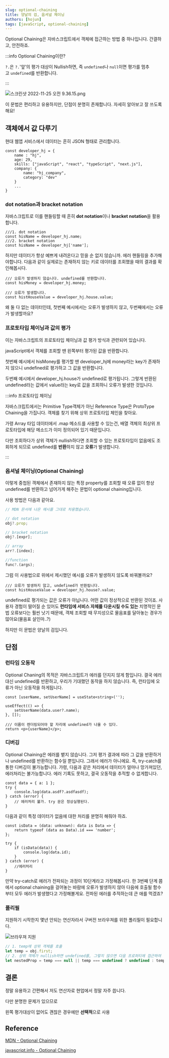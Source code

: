 ```yaml
---
slug: optional-chaining
title: 양날의 검, 옵셔널 체이닝
authors: [hojun]
tags: [javaScript, optional-chaining]
---
```


Optional Chaining은 자바스크립트에서 객체에 접근하는 방법 중 하나입니다. 간결하고, 안전하죠.

:::info Optional Chaining이란?

`?.`은 `?.`'앞’의 평가 대상이 Nullish하면, 즉 `undefined`나 `null`이면 평가를 멈추고 `undefined`를 반환합니다.

:::

![스크린샷 2022-11-25 오전 9.36.15.png](https://lnwblzacktgzeiihvxtu.supabase.co/storage/v1/object/public/contents/prod/1.png-73603)

이 문법은 편리하고 유용하지만, 단점이 분명히 존재합니다. 자세히 알아보고 잘 쓰도록 해요!

## 객체에서 값 다루기

현대 웹앱 서비스에서 데이터는 흔히 JSON 형태로 관리합니다.

```tsx
const developer_hj = {
    name : "hj",
    age: 29,
    skills: ["javaScript", "react", "typeScript", "next.js"],
    company: {
        name: "hj_company",
        category: "dev"
    }
    ...
}
```

### dot notation과 bracket notation

자바스크립트로 이를 핸들링할 때 흔히 **dot notation**이나 **bracket notation**을 활용합니다.

```tsx
///1. dot notation
const hisName = developer_hj.name;
///2. bracket notation
const hisName = developer_hj['name'];
```

하지만 데이터가 항상 예쁘게 내려온다고 믿을 순 없지 않습니까. 에러 핸들링을 추가해야합니다. 다음과 같이 실제로는 존재하지 않는 키로 데이터를 조회했을 때의 결과를 확인해봅시다.

```tsx
/// 오류가 발생하지 않습니다. undefined를 반환합니다.
const hisMoney = developer_hj.money;

/// 오류가 발생합니다.
const histHouseValue = developer_hj.house.value;
```

왜 둘 다 없는 데이터인데, 첫번째 예시에서는 오류가 발생하지 않고, 두번째에서는 오류가 발생할까요?

### 프로토타입 체이닝과 값의 평가

이는 자바스크립트의 프로토타입 체이닝과 값 평가 방식과 관련되어 있습니다.

javaScript에서 객체를 조회할 땐 왼쪽부터 평가된 값을 반환합니다.

첫번째 예시에서 hisMoney를 평가할 땐 developer_hj에 money라는 key가 존재하지 않으니 undefined로 평가하고 그 값을 반환합니다.

두번째 예시에서 developer_hj.house가 undefined로 평가됩니다. 그렇게 반환된 undefined라는 값에서 value라는 key로 값을 조회하니 오류가 발생한 것입니다.

:::info 프로토타입 체이닝

자바스크립트에서는 Primitive Type객체가 아닌 Reference Type은 ProtoType Chaining을 가집니다.
객체를 찾기 위해 상위 프로토타입 체인을 찾아요.

가령 Array 타입 데이터에서 .map 메소드를 사용할 수 있는건, 배열 객체의 최상위 프로토타입에 해당 메소드가 이미 정의되어 있기 때문입니다.

다만 조회하다가 상위 객체가 nullish하다면 조회할 수 있는 프로토타입이 없음에도 조회하게 되므로 undefined를 **반환**하지 않고 **오류**가 발생합니다.

:::

### 옵셔널 체이닝(Optional Chaining)

이렇게 중첩된 객체에서 존재하지 않는 특정 property를 조회할 때 오류 없이 항상 undefined를 반환하고 넘어가게 해주는 문법이 optional chaining입니다.

사용 방법은 다음과 같아요.

```js
// MDN 문서에 나온 예시를 그대로 차용했습니다.

// dot notation
obj?.prop;

// bracket notation
obj?.[expr];

// array
arr?.[index];

//function
func?.(args);
```

그럼 이 사용법으로 위에서 제시했던 예시를 오류가 발생하지 않도록 바꿔볼까요?

```tsx
/// 오류가 발생하지 않고, undefined가 반환됩니다.
const histHouseValue = developer_hj.house?.value;
```

undefined로 평가되는 값은 오류가 아닙니다. 어떤 값이 정상적으로 반환된 것이죠. 사용자 경험이 떨어질 순 있어도 **런타임에 서비스 자체를 다운시킬 수도 있는** 치명적인 문법 오류보다는 훨씬 낫기 때문에, 객체 조회할 때 무지성으로 물음표를 달아놓는 경우가 많아요(물음표 살인마..?)

하지만 이 문법은 양날의 검입니다.

## 단점

### 런타임 오동작

Optional Chaning의 목적은 자바스크립트가 에러를 던지지 않게 함입니다. 결국 에러 대신 undefined를 반환하고, 우리가 기대했던 동작을 하지 않습니다. 즉, 런타임에 오류가 아닌 오동작을 하게됩니다.

```tsx
const [userName, setUserName] = useState<string>('');

useEffect(() => {
	setUserName(data.user?.name);
}, []);

/// 이름이 렌더링되어야 할 자리에 undefined가 나올 수 있다.
return <p>{userName}</p>;
```

### 디버깅

Optional Chaining은 에러를 뱉지 않습니다. 그저 평가 결과에 따라 그 값을 반환하거나 undefined를 반환하는 함수일 뿐입니다. 그래서 에러가 아니에요. 즉, try-catch를 통한 디버깅이 불가능합니다. 가령, 다음과 같은 처리에서 데이터가 얼마나 망가져있던, 에러처리는 불가능합니다. 에러 기록도 못하고, 결국 오동작을 추적할 수 없게합니다.

```tsx
const data = { a: 1 };
try {
	console.log(data.asdf?.asdfasdf);
} catch (error) {
	// 에러처리 불가. try 문은 정상실행된다.
}
```

다음과 같이 특정 데이터가 없음에 대한 처리를 분명히 해줘야 하죠.

```tsx
const isData = (data: unknown): data is Data => {
	return typeof (data as Data).id === 'number';
};

try {
	if (isData(data)) {
		console.log(data.id);
	}
} catch (error) {
	//에러처리
}
```

만약 try-catch로 에러가 전파되는 과정이 10단계라고 가정해봅시다. 한 3번째 단계 쯤에서 optional chaining을 걸어놓는 바람에 오류가 발생하지 않아 다음에 호출될 함수부터 모두 에러가 발생했다고 가정해볼게요. 전파된 에러를 추적하는데 큰 애를 먹겠죠?

### 폴리필

지원하기 시작한지 몇년 안되는 연산자라서 구버전 브라우져를 위한 폴리필이 필요합니다.

![브라우져 지원](https://lnwblzacktgzeiihvxtu.supabase.co/storage/v1/object/public/contents/prod/2.png-61519)

```js
// 1. temp에 상위 객체를 호출
let temp = obj.first;
// 2. 상위 객체가 nullish하면 undefined를, 그렇지 않으면 다음 프로퍼티에 접근하여 반환
let nestedProp = temp === null || temp === undefined ? undefined : temp.second;
```

## 결론

정말 유용하고 간편해서 저도 연산자로 현업에서 정말 자주 씁니다.

다만 분명한 문제가 있으므로

왼쪽 평가대상이 없어도 괜찮은 경우에만 **선택적**으로 사용

## Reference

[MDN - Optional Chaining](https://developer.mozilla.org/ko/docs/Web/JavaScript/Reference/Operators/Optional_chaining)

[javascript.info - Optional Chaining](https://ko.javascript.info/optional-chaining)
